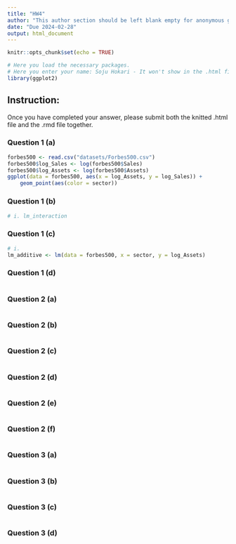---
title: "HW4"
author: "This author section should be left blank empty for anonymous grading"
date: "Due 2024-02-28"
output: html_document
---

```{r setup, include=FALSE}
knitr::opts_chunk$set(echo = TRUE)

# Here you load the necessary packages.
# Here you enter your name: Soju Hokari - It won't show in the .html file but show in the .rmd file.
library(ggplot2)
```

## Instruction: 
Once you have completed your answer, please submit both the knitted .html file and the .rmd file together.

### Question 1 (a) 

```{r}
forbes500 <- read.csv("datasets/Forbes500.csv")
forbes500$log_Sales <- log(forbes500$Sales)
forbes500$log_Assets <- log(forbes500$Assets)
ggplot(data = forbes500, aes(x = log_Assets, y = log_Sales)) +
    geom_point(aes(color = sector))
```

### Question 1 (b) 

```{r}
# i. lm_interaction
```


### Question 1 (c) 

```{r}
# i.
lm_additive <- lm(data = forbes500, x = sector, y = log_Assets)
```


### Question 1 (d)  

```{r}

```


### Question 2 (a) 

```{r}

```


### Question 2 (b) 

```{r}

```

### Question 2 (c) 

```{r}

```

### Question 2 (d) 

```{r}

```

### Question 2 (e) 

```{r}

```

### Question 2 (f) 

```{r}

```

### Question 3 (a) 

```{r}

```

### Question 3 (b) 

```{r}

```

### Question 3 (c) 

```{r}

```

### Question 3 (d) 

```{r}

```

